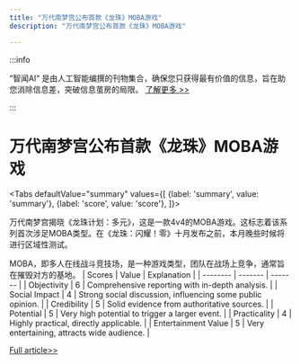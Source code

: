 ```yaml
---
title: "万代南梦宫公布首款《龙珠》MOBA游戏"
description: "万代南梦宫公布首款《龙珠》MOBA游戏"

---
```



:::info

“智闻AI“ 是由人工智能编撰的刊物集合，确保您只获得最有价值的信息，旨在助您消除信息差，突破信息茧房的局限。  [了解更多 >>](/)

:::

# 万代南梦宫公布首款《龙珠》MOBA游戏


<Tabs
	defaultValue="summary"
	values={[
	{label: 'summary', value: 'summary'},
	{label: 'score', value: 'score'},
]}>
<TabItem value="summary">


万代南梦宫揭晓《龙珠计划：多元》，这是一款4v4的MOBA游戏。这标志着该系列首次涉足MOBA类型。在《龙珠：闪耀！零》十月发布之前，本月晚些时候将进行区域性测试。

MOBA，即多人在线战斗竞技场，是一种游戏类型，团队在战场上竞争，通常旨在摧毁对方的基地。
</TabItem>
<TabItem value="score">
	| Scores     | Value   | Explanation |
	| -------- | ------- | ------- |
	| Objectivity  | 6    | Comprehensive reporting with in-depth analysis.    |
	| Social Impact | 4     | Strong social discussion, influencing some public opinion.    |
	| Credibility    | 5    | Solid evidence from authoritative sources.    |
	| Potential    | 5    | Very high potential to trigger a larger event.    |
	| Practicality    | 4    | Highly practical, directly applicable.    |
	| Entertainment Value    | 5    | Very entertaining, attracts wide audience.    |
</TabItem>
</Tabs>

[Full article>>](https://www.ign.com/articles/bandai-namco-announce-first-ever-dragon-ball-moba-game-dragon-ball-project-multi)
